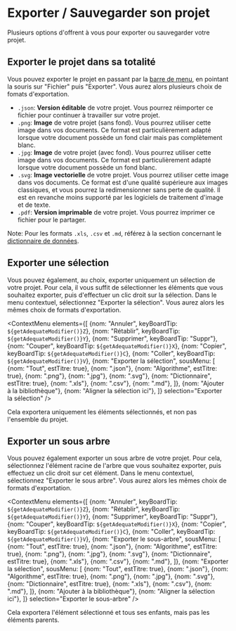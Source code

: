 
# Exporter / Sauvegarder son projet

Plusieurs options d'offrent à vous pour exporter ou sauvegarder votre projet.

## Exporter le projet dans sa totalité

Vous pouvez exporter le projet en passant par la [barre de menu](../01_bases-interface/03_barre-menus.mdx), en pointant la souris sur "Fichier"
puis "Exporter". Vous aurez alors plusieurs choix de fomats d'exportation.
- `.json`: **Version éditable** de votre projet. Vous pourrez réimporter ce fichier pour continuer à travailler sur votre projet.
- `.png`: **Image** de votre projet (sans fond). Vous pourrez utiliser cette image dans vos documents. Ce format est particulièrement adapté lorsque 
votre document possède un fond clair mais pas complètement blanc.
- `.jpg`: **Image** de votre projet (avec fond). Vous pourrez utiliser cette image dans vos documents. Ce format est particulièrement adapté lorsque
votre document possède un fond blanc.
- `.svg`: **Image vectorielle** de votre projet. Vous pourrez utiliser cette image dans vos documents. Ce format est d'une qualité supérieure aux images
classiques, et vous pourrez la redimensionner sans perte de qualité. Il est en revanche moins supporté par les logiciels de traitement d'image et de texte.
- `.pdf`: **Version imprimable** de votre projet. Vous pourrez imprimer ce fichier pour le partager.

Note: Pour les formats `.xls`, `.csv` et `.md`, référez à la section concernant le [dictionnaire de données](../01_bases-interface/05_dictionnaire.mdx).

## Exporter une sélection

Vous pouvez également, au choix, exporter uniquement un sélection de votre projet. Pour cela, il vous suffit de sélectionner les éléments que vous souhaitez exporter, 
puis d'effectuer un clic droit sur la sélection. Dans le menu contextuel, sélectionnez "Exporter la sélection". Vous aurez alors les mêmes choix de formats d'exportation.

<ContextMenu elements={[
    {nom: "Annuler", keyBoardTip: `${getAdequateModifier()}Z`},
    {nom: "Rétablir", keyBoardTip: `${getAdequateModifier()}Y`},
    {nom: "Supprimer", keyBoardTip: "Suppr"},
    {nom: "Couper", keyBoardTip: `${getAdequateModifier()}X`},
    {nom: "Copier", keyBoardTip: `${getAdequateModifier()}C`},
    {nom: "Coller", keyBoardTip: `${getAdequateModifier()}V`},
    {nom: "Exporter la sélection", sousMenu: [
        {nom: "Tout", estTitre: true},
        {nom: ".json"},
        {nom: "Algorithme", estTitre: true},
        {nom: ".png"},
        {nom: ".jpg"},
        {nom: ".svg"},
        {nom: "Dictionnaire", estTitre: true},
        {nom: ".xls"},
        {nom: ".csv"},
        {nom: ".md"},
    ]},
    {nom: "Ajouter à la bibliothèque"},
    {nom: "Aligner la sélection ici"},
]} selection="Exporter la sélection" />

Cela exportera uniquement les éléments sélectionnés, et non pas l'ensemble du projet.

## Exporter un sous arbre

Vous pouvez également exporter un sous arbre de votre projet. Pour cela, sélectionnez l'élément racine de l'arbre que vous souhaitez exporter, 
puis effectuez un clic droit sur cet élément. Dans le menu contextuel, sélectionnez "Exporter le sous arbre". Vous aurez alors les mêmes choix de formats d'exportation.

<ContextMenu elements={[
    {nom: "Annuler", keyBoardTip: `${getAdequateModifier()}Z`},
    {nom: "Rétablir", keyBoardTip: `${getAdequateModifier()}Y`},
    {nom: "Supprimer", keyBoardTip: "Suppr"},
    {nom: "Couper", keyBoardTip: `${getAdequateModifier()}X`},
    {nom: "Copier", keyBoardTip: `${getAdequateModifier()}C`},
    {nom: "Coller", keyBoardTip: `${getAdequateModifier()}V`},
    {nom: "Exporter le sous-arbre", sousMenu: [
        {nom: "Tout", estTitre: true},
        {nom: ".json"},
        {nom: "Algorithme", estTitre: true},
        {nom: ".png"},
        {nom: ".jpg"},
        {nom: ".svg"},
        {nom: "Dictionnaire", estTitre: true},
        {nom: ".xls"},
        {nom: ".csv"},
        {nom: ".md"},
    ]},
    {nom: "Exporter la sélection", sousMenu: [
        {nom: "Tout", estTitre: true},
        {nom: ".json"},
        {nom: "Algorithme", estTitre: true},
        {nom: ".png"},
        {nom: ".jpg"},
        {nom: ".svg"},
        {nom: "Dictionnaire", estTitre: true},
        {nom: ".xls"},
        {nom: ".csv"},
        {nom: ".md"},
    ]},
    {nom: "Ajouter à la bibliothèque"},
    {nom: "Aligner la sélection ici"},
]} selection="Exporter le sous-arbre" />

Cela exportera l'élément sélectionné et tous ses enfants, mais pas les éléments parents.